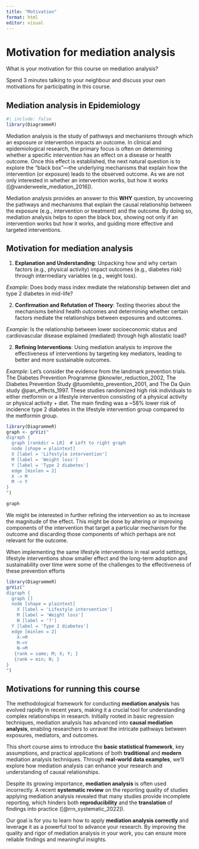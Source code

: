 ```yaml
---
title: "Motivation"
format: html
editor: visual
---
```


# Motivation for mediation analysis

<div>

What is your motivation for this course on mediation analysis?

Spend 3 minutes talking to your neighbour and discuss your own motivations for participating in this course.

</div>

## Mediation analysis in Epidemiology 

```r
#| include: false 
library(DiagrammeR)
```

Mediation analysis is the study of pathways and mechanisms through which an exposure or intervention impacts an outcome. In clinical and epidemiological research, the primary focus is often on determining whether a specific intervention has an effect on a disease or health outcome. Once this effect is established, the next natural question is to explore the "black box"—the underlying mechanisms that explain how the intervention (or exposure) leads to the observed outcome. As we are not only interested in whether an intervention works, but how it works (\[\@vanderweele_mediation_2016\]).

Mediation analysis provides an answer to this **WHY** question, by uncovering the pathways and mechanisms that explain the causal relationship between the exposure (e.g., intervention or treatment) and the outcome. By doing so, mediation analysis helps to open the black box, showing not only if an intervention works but how it works, and guiding more effective and targeted interventions.

## Motivation for mediation analysis

1.  **Explanation and Understanding**: Unpacking how and why certain factors (e.g., physical activity) impact outcomes (e.g., diabetes risk) through intermediary variables (e.g., weight loss).

*Example*: Does body mass index mediate the relationship between diet and type 2 diabetes in mid-life?

2.  **Confirmation and Refutation of Theory**: Testing theories about the mechanisms behind health outcomes and determining whether certain factors mediate the relationships between exposures and outcomes.

*Example*: Is the relationship between lower socioeconomic status and cardiovascular disease explained (mediated) through high allostatic load?

2.  **Refining Interventions**: Using mediation analysis to improve the effectiveness of interventions by targeting key mediators, leading to better and more sustainable outcomes.

*Example*: Let's consider the evidence from the landmark prevention trials. The Diabetes Prevention Programme @knowler_reduction_2002, The Diabetes Prevention Study @tuomilehto_prevention_2001, and The Da Quin study @pan_effects_1997. These studies randomized high risk individuals to either metformin or a lifestyle intervention consisting of a physical activity or physical activity + diet. The main finding was a \~58% lower risk of incidence type 2 diabetes in the lifestyle intervention group compared to the metformin group.

```r
library(DiagrammeR)
graph <- grViz("
digraph {
  graph [rankdir = LR]  # Left to right graph
  node [shape = plaintext] 
  X [label = 'Lifestyle intervention'] 
  M [label = 'Weight loss'] 
  Y [label = 'Type 2 diabetes']
  edge [minlen = 2]
  X -> M
  M -> Y
}
")

graph
```

We might be interested in further refining the intervention so as to increase the magnitude of the effect. This might be done by altering or improving components of the intervention that target a particular mechanism for the outcome and discarding those components of which perhaps are not relevant for the outcome.

When implementing the same lifestyle interventions in real world settings, lifestyle interventions show smaller effect and the long-term adoption and sustainability over time were some of the challenges to the effectiveness of these prevention efforts

```r
library(DiagrammeR)
grViz("
digraph {
  graph []
  node [shape = plaintext]
    X [label = 'Lifestyle intervention']
    M [label = 'Weight loss']
    N [label = '?']
  Y [label = 'Type 2 diabetes']
  edge [minlen = 2]
    X->M
    M->Y
    N->M
   {rank = same; M; X; Y; }
   {rank = min; N; }
}
")
```

## Motivations for running this course

The methodological framework for conducting **mediation analysis** has evolved rapidly in recent years, making it a crucial tool for understanding complex relationships in research. Initially rooted in basic regression techniques, mediation analysis has advanced into **causal mediation analysis**, enabling researchers to unravel the intricate pathways between exposures, mediators, and outcomes.

This short course aims to introduce the **basic statistical framework**, key assumptions, and practical applications of both **traditional** and **modern** mediation analysis techniques. Through **real-world data examples**, we’ll explore how mediation analysis can enhance your research and understanding of causal relationships.

Despite its growing importance, **mediation analysis** is often used incorrectly. A recent **systematic review** on the reporting quality of studies applying mediation analysis revealed that many studies provide incomplete reporting, which hinders both **reproducibility** and the **translation** of findings into practice (\[\@rrn_systematic_2022\]).

Our goal is for you to learn how to apply **mediation analysis correctly** and leverage it as a powerful tool to advance your research. By improving the quality and rigor of mediation analysis in your work, you can ensure more reliable findings and meaningful insights.
